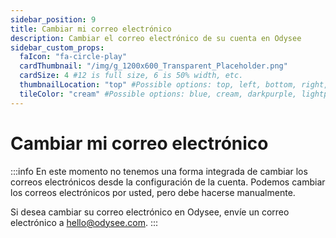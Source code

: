 ---
sidebar_position: 9
title: Cambiar mi correo electrónico
description: Cambiar el correo electrónico de su cuenta en Odysee
sidebar_custom_props:
  faIcon: "fa-circle-play"
  cardThumbnail: "/img/g_1200x600_Transparent_Placeholder.png"
  cardSize: 4 #12 is full size, 6 is 50% width, etc.
  thumbnailLocation: "top" #Possible options: top, left, bottom, right, none
  tileColor: "cream" #Possible options: blue, cream, darkpurple, lightpurple, mauve, orange, pink, none
---

# Cambiar mi correo electrónico

:::info
En este momento no tenemos una forma integrada de cambiar los correos electrónicos desde la configuración de la cuenta. Podemos cambiar los correos electrónicos por usted, pero debe hacerse manualmente.

Si desea cambiar su correo electrónico en Odysee, envíe un correo electrónico a hello@odysee.com.
:::